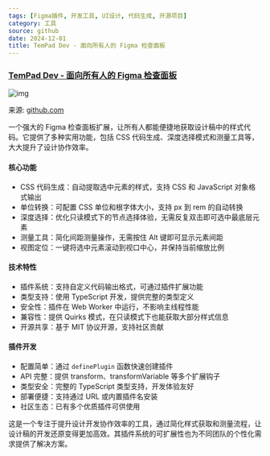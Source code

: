 ```yaml
---
tags: [Figma插件, 开发工具, UI设计, 代码生成, 开源项目]
category: 工具
source: github
date: 2024-12-01
title: TemPad Dev - 面向所有人的 Figma 检查面板
---
```


### [TemPad Dev - 面向所有人的 Figma 检查面板](https://github.com/ecomfe/tempad-dev)

![img](https://img.mengpeng.tech/i/2024/12/07/6754371022046.webp)

来源: [github.com](https://github.com/ecomfe/tempad-dev)

一个强大的 Figma 检查面板扩展，让所有人都能便捷地获取设计稿中的样式代码。它提供了多种实用功能，包括 CSS 代码生成、深度选择模式和测量工具等，大大提升了设计协作效率。

#### 核心功能
- CSS 代码生成：自动提取选中元素的样式，支持 CSS 和 JavaScript 对象格式输出
- 单位转换：可配置 CSS 单位和根字体大小，支持 px 到 rem 的自动转换
- 深度选择：优化只读模式下的节点选择体验，无需反复双击即可选中最底层元素
- 测量工具：简化间距测量操作，无需按住 Alt 键即可显示元素间距
- 视图定位：一键将选中元素滚动到视口中心，并保持当前缩放比例

#### 技术特性
- 插件系统：支持自定义代码输出格式，可通过插件扩展功能
- 类型支持：使用 TypeScript 开发，提供完整的类型定义
- 安全性：插件在 Web Worker 中运行，不影响主线程性能
- 兼容性：提供 Quirks 模式，在只读模式下也能获取大部分样式信息
- 开源共享：基于 MIT 协议开源，支持社区贡献

#### 插件开发
- 配置简单：通过 `definePlugin` 函数快速创建插件
- API 完整：提供 transform、transformVariable 等多个扩展钩子
- 类型安全：完整的 TypeScript 类型支持，开发体验友好
- 部署便捷：支持通过 URL 或内置插件名安装
- 社区生态：已有多个优质插件可供使用

这是一个专注于提升设计开发协作效率的工具，通过简化样式获取和测量流程，让设计稿的开发还原变得更加高效。其插件系统的可扩展性也为不同团队的个性化需求提供了解决方案。 